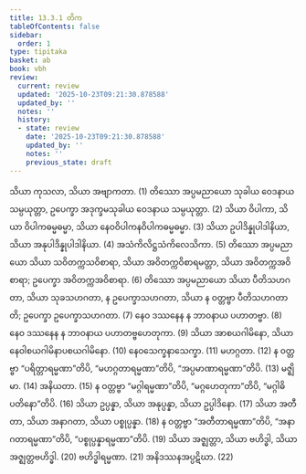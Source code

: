 ```yaml
---
title: 13.3.1 တိက
tableOfContents: false
sidebar:
  order: 1
type: tipitaka
basket: ab
book: vbh
review:
  current: review
  updated: '2025-10-23T09:21:30.878588'
  updated_by: ''
  notes: ''
  history:
  - state: review
    date: '2025-10-23T09:21:30.878588'
    updated_by: ''
    notes: ''
    previous_state: draft
---
```



<ReviewStatus review={frontmatter.review} showDetails={true} />

<HypothesisAnnotation frontmatter={frontmatter} />

<DynamicBreadcrumb />

<Division number="701" book="vbh" e="ch" v="30" p="297">

<Paragraph number="2032" book="vbh">
သိယာ ကုသလာ, သိယာ အဗျာကတာ. (1)
</Paragraph>

<Paragraph number="2033" book="vbh">
တိဿော အပ္ပမညာယော သုခါယ ဝေဒနာယ သမ္ပယုတ္တာ, ဥပေက္ခာ အဒုက္ခမသုခါယ ဝေဒနာယ သမ္ပယုတ္တာ. (2)
</Paragraph>

<Paragraph number="2034" book="vbh">
သိယာ ဝိပါကာ, သိယာ ဝိပါကဓမ္မဓမ္မာ, သိယာ နေဝဝိပါကနဝိပါကဓမ္မဓမ္မာ. (3)
</Paragraph>

<Paragraph number="2035" book="vbh">
သိယာ ဥပါဒိန္နုပါဒါနိယာ, သိယာ အနုပါဒိန္နုပါဒါနိယာ. (4)
</Paragraph>

<Paragraph number="2036" book="vbh">
အသံကိလိဋ္ဌသံကိလေသိကာ. (5)
</Paragraph>

<Paragraph number="2037" book="vbh">
တိဿော အပ္ပမညာယော သိယာ သဝိတက္ကသဝိစာရာ, သိယာ အဝိတက္ကဝိစာရမတ္တာ, သိယာ အဝိတက္ကအဝိစာရာ; ဥပေက္ခာ အဝိတက္ကအဝိစာရာ. (6)
</Paragraph>

<Paragraph number="2038" book="vbh">
တိဿော အပ္ပမညာယော သိယာ ပီတိသဟဂတာ, သိယာ သုခသဟဂတာ, န ဥပေက္ခာသဟဂတာ, သိယာ န ဝတ္တဗ္ဗာ ပီတိသဟဂတာတိ; ဥပေက္ခာ ဥပေက္ခာသဟဂတာ. (7)
</Paragraph>

<Paragraph number="2039" book="vbh">
နေဝ ဒဿနေန န ဘာဝနာယ ပဟာတဗ္ဗာ. (8)
</Paragraph>

<Paragraph number="2040" book="vbh">
နေဝ ဒဿနေန န ဘာဝနာယ ပဟာတဗ္ဗဟေတုကာ. (9)
</Paragraph>

<Paragraph number="2041" book="vbh">
သိယာ အာစယဂါမိနော, သိယာ နေဝါစယဂါမိနာပစယဂါမိနော. (10)
</Paragraph>

<Paragraph number="2042" book="vbh">
နေဝသေက္ခနာသေက္ခာ. (11)
</Paragraph>

<Paragraph number="2043" book="vbh">
မဟဂ္ဂတာ. (12)
</Paragraph>

<Paragraph number="2044" book="vbh">
န ဝတ္တဗ္ဗာ “ပရိတ္တာရမ္မဏာ”တိပိ, “မဟဂ္ဂတာရမ္မဏာ”တိပိ, “အပ္ပမာဏာရမ္မဏာ”တိပိ. (13)
</Paragraph>

<Paragraph number="2045" book="vbh">
မဇ္ဈိမာ. (14)
</Paragraph>

<Paragraph number="2046" book="vbh">
အနိယတာ. (15)
</Paragraph>

<Paragraph number="2047" book="vbh">
န ဝတ္တဗ္ဗာ “မဂ္ဂါရမ္မဏာ”တိပိ, “မဂ္ဂဟေတုကာ”တိပိ, “မဂ္ဂါဓိပတိနော”တိပိ. (16)
</Paragraph>

<Paragraph number="2048" book="vbh">
သိယာ ဥပ္ပန္နာ, သိယာ အနုပ္ပန္နာ, သိယာ ဥပ္ပါဒိနော. (17)
</Paragraph>

<Paragraph number="2049" book="vbh">
သိယာ အတီတာ, သိယာ အနာဂတာ, သိယာ ပစ္စုပ္ပန္နာ. (18)
</Paragraph>

<Paragraph number="2050" book="vbh">
န ဝတ္တဗ္ဗာ “အတီတာရမ္မဏာ”တိပိ, “အနာဂတာရမ္မဏာ”တိပိ, “ပစ္စုပ္ပန္နာရမ္မဏာ”တိပိ. (19)
</Paragraph>

<Paragraph number="2051" book="vbh">
သိယာ အဇ္ဈတ္တာ, သိယာ ဗဟိဒ္ဓါ, သိယာ အဇ္ဈတ္တဗဟိဒ္ဓါ. (20)
</Paragraph>

<Paragraph number="2052" book="vbh">
ဗဟိဒ္ဓါရမ္မဏာ. (21)
</Paragraph>

<Paragraph number="2053" book="vbh">
အနိဒဿနအပ္ပဋိဃာ. (22)
</Paragraph>
</Division>